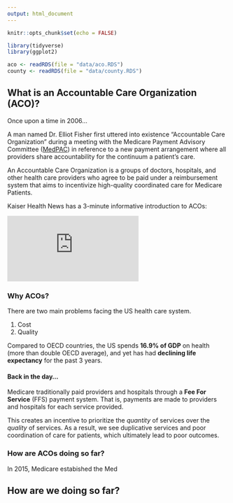 ```yaml
---
output: html_document
---
```


```r
knitr::opts_chunk$set(echo = FALSE)

library(tidyverse)
library(ggplot2)

aco <- readRDS(file = "data/aco.RDS")
county <- readRDS(file = "data/county.RDS")
```

## What is an Accountable Care Organization (ACO)?

Once upon a time in 2006... 

A man named Dr. Elliot Fisher first uttered into existence "Accountable Care Organization" during a meeting with the Medicare Payment Advisory Committee ([MedPAC](http://www.medpac.gov/)) in reference to a new payment arrangement where all providers share accountability for the continuum a patient's care. 

An Accountable Care Organization is a groups of doctors, hospitals, and other health care providers who agree to be paid under a reimbursement system that aims to incentivize high-quality coordinated care for Medicare Patients. 

Kaiser Health News has a 3-minute informative introduction to ACOs: 

<iframe src='https://players.brightcove.net/1875348214/Sy7mrdF0_default/index.html?videoId=4441613712001&cms:wordpress:5.4:1.6.1:iframe' allowfullscreen frameborder=0></iframe>


### Why ACOs?

There are two main problems facing the US health care system. 

1. Cost
2. Quality

Compared to OECD countries, the US spends **16.9% of GDP** on health (more than double OECD average), and yet has had **declining life expectancy** for the past 3 years. 

#### Back in the day...
Medicare traditionally paid providers and hospitals through a **Fee For Service** (FFS) payment system. That is, payments are made to providers and hospitals for each service provided.

This creates an incentive to prioritize the *quantity* of services over the *quality* of services. As a result, we see duplicative services and poor coordination of care for patients, which ultimately lead to poor outcomes.

### How are ACOs doing so far?

In 2015, Medicare estabished the Med


## How are we doing so far?

